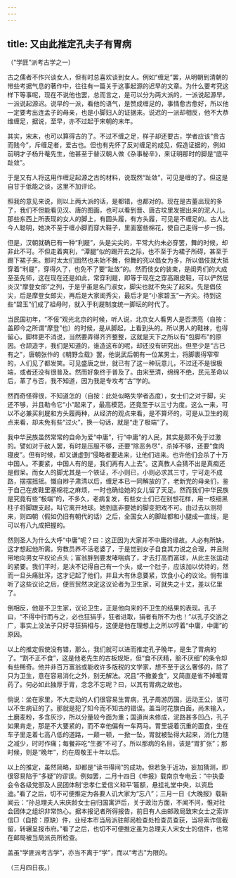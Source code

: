 ```yaml
---
---
---
```

title: 又由此推定孔夫子有胃病
---



（“学匪”派考古学之一）

古之儒者不作兴谈女人，但有时总喜欢谈到女人。例如“缠足”罢，从明朝到清朝的带些考据气息的著作中，往往有一篇关于这事起源的迟早的文章。为什么要考究这样下等事呢，现在不说他也罢，总而言之，是可以分为两大派的，一派说起源早，一派说起源迟。说早的一派，看他的语气，是赞成缠足的，事情愈古愈好，所以他一定要考出连孟子的母亲，也是小脚妇人的证据来。说迟的一派却相反，他不大恭维缠足，据说，至早，亦不过起于宋朝的末年。

其实，宋末，也可以算得古的了。不过不缠之足，样子却还要古，学者应该“贵古而贱今”，斥缠足者，爱古也。但也有先怀了反对缠足的成见，假造证据的，例如前明才子杨升菴先生，他甚至于替汉朝人做《杂事秘辛》，来证明那时的脚是“底平趾敛”。

于是又有人将这用作缠足起源之古的材料，说既然“趾敛”，可见是缠的了。但这是自甘于低能之谈，这里不加评论。

照我的意见来说，则以上两大派的话，是都错，也都对的。现在是古董出现的多了，我们不但能看见汉、唐的图画，也可以看到晋、唐古坟里发掘出来的泥人儿。那些东西上所表现的女人的脚上，有圆头履，有方头履，可见是不缠足的。古人比今人聪明，她决不至于缠小脚而穿大鞋子，里面塞些棉花，使自己走得一步一拐。

但是，汉朝就确已有一种“利屣”，头是尖尖的，平常大约未必穿罢，舞的时候，却非此不可。不但走着爽利，“潭腿”似的踢开去之际，也不至于为裙子所碍，甚至于踢下裙子来。那时太太们固然也未始不舞，但舞的究以倡女为多，所以倡伎就大抵穿着“利屣”，穿得久了，也免不了要“趾敛”的。然而伎女的装束，是闺秀们的大成至圣先师，这在现在还是如此，常穿利屣，即等于现在之穿高跟皮鞋，可以俨然居炎汉“摩登女郎”之列，于是乎虽是名门淑女，脚尖也就不免尖了起来。先是倡伎尖，后是摩登女郎尖，再后是大家闺秀尖，最后才是“小家碧玉”一齐尖。待到这些“碧玉”们成了祖母时，就入于利屣制度统一脚坛的时代了。

当民国初年，“不佞”观光北京的时候，听人说，北京女人看男人是否漂亮（自按：盖即今之所谓“摩登”也）的时候，是从脚起，上看到头的。所以男人的鞋袜，也得留心，脚样更不消说，当然要弄得齐齐整整，这就是天下之所以有“包脚布”的原因。仓颉造字，我们是知道的，谁造这布的呢，却还没有研究出。但至少是“古已有之”，唐朝张作的《朝野佥载》罢，他说武后朝有一位某男士，将脚裹得窄窄的，人们见了都发笑。可见盛唐之世，就已有了这一种玩意儿，不过还不是很极端，或者还没有很普及。然而好象终于普及了。由宋至清，绵绵不绝，民元革命以后，革了与否，我不知道，因为我是专攻考“古”学的。

然而奇怪得很，不知道怎的（自按：此处似略失学者态度），女士们之对于脚，尖还不够，并且勒令它“小”起来了，最高模范，还竟至于以三寸为度。这么一来，可以不必兼买利屣和方头履两种，从经济的观点来看，是不算坏的，可是从卫生的观点来看，却未免有些“过火”，换一句话，就是“走了极端”了。

我中华民族虽然常常的自命为爱“中庸”，行“中庸”的人民，其实是颇不免于过激的。譬如对于敌人罢，有时是压服不够，还要“除恶务尽”，杀掉不够，还要“食肉寝皮”。但有时候，却又谦虚到“侵略者要进来，让他们进来。也许他们会杀了十万中国人。不要紧，中国人有的是，我们再有人上去”。这真教人会猜不出是真痴还是假呆。而女人的脚尤其是一个铁证，不小则已，小则必求其三寸，宁可走不成路，摆摆摇摇。慨自辫子肃清以后，缠足本已一同解放的了，老新党的母亲们，鉴于自己在皮鞋里塞棉花之麻烦，一时也确给她的女儿留了天足。然而我们中华民族是究竟有些“极端”的，不多久，老病复发，有些女士们已在别想花样，用一枝细黑柱子将脚跟支起，叫它离开地球。她到底非要她的脚变把戏不可。由过去以测将来，则四朝（假如仍旧有朝代的话）之后，全国女人的脚趾都和小腿成一直线，是可以有八九成把握的。

然则圣人为什么大呼“中庸”呢？曰：这正因为大家并不中庸的缘故。人必有所缺，这才想起他所需。穷教员养不活老婆了，于是觉到女子自食其力说之合理，并且附带地向男女平权论点头；富翁胖到要发哮喘病了，才去打高而富球，从此主张运动的紧要。我们平时，是决不记得自己有一个头，或一个肚子，应该加以优待的，然而一旦头痛肚泻，这才记起了他们，并且大有休息要紧，饮食小心的议论。倘有谁听了这些议论之后，便贸贸然决定这议论者为卫生家，可就失之十丈，差以亿里了。

倒相反，他是不卫生家，议论卫生，正是他向来的不卫生的结果的表现。孔子曰，“不得中行而与之，必也狂狷乎，狂者进取，狷者有所不为也！”以孔子交游之广，事实上没法子只好寻狂狷相与，这便是他在理想上之所以哼着“中庸，中庸”的原因。

以上的推定假使没有错，那么，我们就可以进而推定孔子晚年，是生了胃病的了。“割不正不食”，这是他老先生的古板规矩，但“食不厌精，脍不厌细”的条令却有些稀奇。他并非百万富翁或能收许多版税的文学家，想不至于这么奢侈的，除了只为卫生，意在容易消化之外，别无解法。况且“不撤姜食”，又简直是省不掉暖胃药了。何必如此独厚于胃，念念不忘呢？曰，以其有胃病之故也。

倘说：坐在家里，不大走动的人们很容易生胃病，孔子周游历国，运动王公，该可以不生病证的了。那就是犯了知今而不知古的错误。盖当时花旗白面，尚未输入，土磨麦粉，多含灰沙，所以分量较今面为重；国道尚未修成，泥路甚多凹凸，孔子如果肯走，那是不大要紧的，而不幸他偏有一车两马。胃里袋着沉重的面食，坐在车子里走着七高八低的道路，一颠一顿，一掀一坠，胃就被坠得大起来，消化力随之减少，时时作痛；每餐非吃“生姜”不可了。所以那病的名目，该是“胃扩张”；那时候，则是“晚年”，约在周敬王十年以后。

以上的推定，虽然简略，却都是“读书得间”的成功。但若急于近功，妄加猜测，即很容易陷于“多疑”的谬误。例如罢，二月十四日《申报》载南京专电云：“中执委会令各级党部及人民团体制‘忠孝仁爱信义和平’匾额，悬挂礼堂中央，以资启迪。”看了之后，切不可便推定为各要人讥大家为“忘八”；三月一日《大晚报》载新闻云：“孙总理夫人宋庆龄女士自归国寓沪后，关于政治方面，不闻不问，惟对社会团体之组织非常热心。据本报记者所得报告，前日有人由邮政局致宋女士之索诈信□（自按：原缺）件，业经本市当局派驻邮局检查处检查员查获，当将索诈信截留，转辗呈报市府。”看了之后，也切不可便推定虽为总理夫人宋女士的信件，也常在邮局被当局派员所检查。

盖虽“学匪派考古学”，亦当不离于“学”，而以“考古”为限的。

（三月四日夜。）